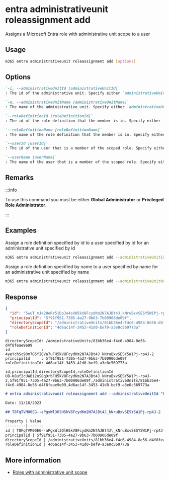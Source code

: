 
# entra administrativeunit roleassignment add

Assigns a Microsoft Entra role with administrative unit scope to a user

## Usage

```sh
m365 entra administrativeunit roleassignment add [options]
```

## Options

```md definition-list
`-i, --administrativeUnitId [administrativeUnitId]`
: The id of the administrative unit. Specify either `administrativeUnitId` or `administrativeUnitName`.

`-n, --administrativeUnitName [administrativeUnitName]`
: The name of the administrative unit. Specify either `administrativeUnitId` or `administrativeUnitName`.

`--roleDefinitionId [roleDefinitionId]`
: The id of the role definition that the member is in. Specify either `roleDefinitionId` or `roleDefinitionName`.

`--roleDefinitionName [roleDefinitionName]`
: The name of the role definition that the member is in. Specify either `roleDefinitionId` or `roleDefinitionName`.

`--userId [userId]`
: The id of the user that is a member of the scoped role. Specify either `userId` or `userName`.

`--userName [userName]`
: The name of the user that is a member of the scoped role. Specify either `userId` or `userName`.
```

<Global />

## Remarks

:::info

To use this command you must be either **Global Administrator** or **Privileged Role Administrator**.

:::

## Examples

Assign a role definition specified by id to a user specified by id for an administrative unit specified by id

```sh
m365 entra administrativeunit roleassignment add --administrativeUnitId 81bb36e4-f4c6-4984-8e56-d4f8feae9e09 --roleDefinitionId 4d6ac14f-3453-41d0-bef9-a3e0c569773a --userId 5f91f951-7305-4a27-9b63-7b00906de09f
```

Assign a role definition specified by name to a user specified by name for an administrative unit specified by name

```sh
m365 entra administrativeunit roleassignment add --administrativeUnitName 'Marketing Division' --roleDefinitionName 'License Administrator' --userName 'john.doe@contoso.com'
```

## Response

<Tabs>
  <TabItem value="JSON">

  ```json
  {
    "id": "5wuT_mJe20eRr5jDpJo4sVH5kV8FcydKm2N7AJBt4J_kNruBxvSESY5W1Pj-rp4J-2",
    "principalId": "5f91f951-7305-4a27-9b63-7b00906de09f",
    "directoryScopeId": "/administrativeUnits/81bb36e4-f4c6-4984-8e56-d4f8feae9e09",
    "roleDefinitionId": "4d6ac14f-3453-41d0-bef9-a3e0c569773a"
  }
  ```

  </TabItem>
  <TabItem value="Text">

  ```text
  directoryScopeId: /administrativeUnits/81bb36e4-f4c6-4984-8e56-d4f8feae9e09
  id              : 4yeYchSc90m7G5YI8Va7uFH5kV8FcydKm2N7AJBt4J_kNruBxvSESY5W1Pj-rp4J-2
  principalId     : 5f91f951-7305-4a27-9b63-7b00906de09f
  roleDefinitionId: 4d6ac14f-3453-41d0-bef9-a3e0c569773a
  ```

  </TabItem>
  <TabItem value="CSV">

  ```csv
  id,principalId,directoryScopeId,roleDefinitionId
  UB-K8uf2cUWBi2oS8q9rbFH5kV8FcydKm2N7AJBt4J_kNruBxvSESY5W1Pj-rp4J-2,5f91f951-7305-4a27-9b63-7b00906de09f,/administrativeUnits/81bb36e4-f4c6-4984-8e56-d4f8feae9e09,4d6ac14f-3453-41d0-bef9-a3e0c569773a
  ```

  </TabItem>
  <TabItem value="Markdown">

  ```md
  # entra administrativeunit roleassignment add --administrativeUnitId "81bb36e4-f4c6-4984-8e56-d4f8feae9e09" --roleDefinitionId "4d6ac14f-3453-41d0-bef9-a3e0c569773a" --userId "5f91f951-7305-4a27-9b63-7b00906de09f"

  Date: 11/16/2023

  ## T8FqTVM00EG--aPgxWl3OlH5kV8FcydKm2N7AJBt4J_kNruBxvSESY5W1Pj-rp4J-2

  Property | Value
  ---------|-------
  id | T8FqTVM00EG--aPgxWl3OlH5kV8FcydKm2N7AJBt4J\_kNruBxvSESY5W1Pj-rp4J-2
  principalId | 5f91f951-7305-4a27-9b63-7b00906de09f
  directoryScopeId | /administrativeUnits/81bb36e4-f4c6-4984-8e56-d4f8feae9e09
  roleDefinitionId | 4d6ac14f-3453-41d0-bef9-a3e0c569773a
  ```

  </TabItem>
</Tabs>

## More information

- [Roles with administrative unit scope](https://learn.microsoft.com/entra/identity/role-based-access-control/admin-units-assign-roles#roles-that-can-be-assigned-with-administrative-unit-scope)
